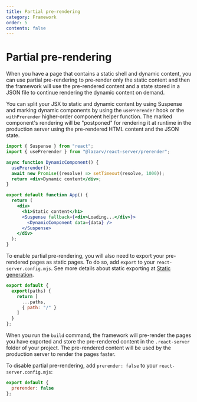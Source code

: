 ```yaml
---
title: Partial pre-rendering
category: Framework
order: 5
contents: false
---
```


# Partial pre-rendering

When you have a page that contains a static shell and dynamic content, you can use partial pre-rendering to pre-render only the static content and then the framework will use the pre-rendered content and a state stored in a JSON file to continue rendering the dynamic content on demand.

You can split your JSX to static and dynamic content by using Suspense and marking dynamic components by using the `usePrerender` hook or the `withPrerender` higher-order component helper function. The marked component's rendering will be "postponed" for rendering it at runtime in the production server using the pre-rendered HTML content and the JSON state.

```jsx
import { Suspense } from "react";
import { usePrerender } from "@lazarv/react-server/prerender";

async function DynamicComponent() {
  usePrerender();
  await new Promise((resolve) => setTimeout(resolve, 1000));
  return <div>Dynamic content</div>;
}

export default function App() {
  return (
    <div>
      <h1>Static content</h1>
      <Suspense fallback={<div>Loading...</div>}>
        <DynamicComponent data={data} />
      </Suspense>
    </div>
  );
}
```

To enable partial pre-rendering, you will also need to export your pre-rendered pages as static pages. To do so, add `export` to your `react-server.config.mjs`. See more details about static exporting at [Static generation](/router/static).

```js
export default {
  export(paths) {
    return [
      ...paths,
      { path: "/" }
    ]
  }
};
```

When you run the `build` command, the framework will pre-render the pages you have exported and store the pre-rendered content in the `.react-server` folder of your project. The pre-rendered content will be used by the production server to render the pages faster.

To disable partial pre-rendering, add `prerender: false` to your `react-server.config.mjs`:

```js
export default {
  prerender: false
};
```
